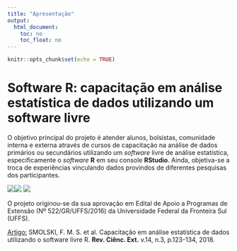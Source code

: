 ---
title: "Apresentação"
output:  
  html_document:  
    toc: no  
    toc_float: no  
---

```{r setup, include=FALSE}
knitr::opts_chunk$set(echo = TRUE)
```


# **Software R: capacitação em análise estatística de dados utilizando um software livre**

O objetivo principal do projeto é atender alunos, bolsistas, comunidade interna e externa através de cursos de capacitação na análise de dados primários ou secundários utilizando um *software* livre de análise estatística, especificamente o *software* **R** em seu console **RStudio**. Ainda, objetiva-se a troca de experiências vinculando dados provindos de diferentes pesquisas dos participantes.

![](uffs.jpg)![](logo.png)   ![](RStudio.png)

<!--
**Incrição Curso 2018 - 30 vagas** - Em breve!

[Inscrição Curso 2018 - 30 vagas](https://docs.google.com/forms/d/e/1FAIpQLSeeHVoU8uR_dUB1rxoXJ5YD64ClVuePztOMIRe98o12DXWsJg/viewform)
-->


<!--
## Avaliação do curso básico

O formulário de avaliação do curso básico, edição 2017.2, está disponível para preenchimento.

[Avaliação Curso Básico 2017.2](https://docs.google.com/forms/d/1M2nUtu-pAe2471H-hHs2HyIFdYgJPK0NDXNnLcgSUUo)
-->
<!--
[Demonstra interesse no curso?](https://docs.google.com/forms/d/e/1FAIpQLSdPGJINhPg7EozUzzLBt4iKWFDGLgE0_osokGX7L2K3ygtpUA/viewform?usp=sf_link)
-->
<!--
<i class="fa fa-file-archive-o" aria-hidden="true"></i>
-->

O projeto originou-se da sua aprovação em Edital de Apoio a Programas de Extensão (Nº 522/GR/UFFS/2016) da Universidade Federal da Fronteira Sul (UFFS).

[Artigo:](http://ojs.unesp.br/index.php/revista_proex/article/download/1823/2073) SMOLSKI, F. M. S. et al. Capacitação em análise estatística de dados utilizando o software livre R. **Rev. Ciênc. Ext.** v.14, n.3, p.123-134, 2018.
